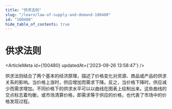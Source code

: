 ```yaml
---
title: "供求法则"
slug: "/learn/law-of-supply-and-demand-100480"
id: "100480"
hide_table_of_contents: true
---
```



# 供求法则

<ArticleMeta id={100480} updatedAt={'2023-09-26 13:58:47'} />
<div className='border-solid border-b border-t-0 my-4 border-[var(--ifm-color-gray-300)]' />

供求法则结合了两个基本的经济原理，描述了价格变化对资源、商品或产品的供求关系的影响。当价格上涨时，供应增加而需求下降。反之，当价格下降时，供应减少而需求增加。不同价格下的供求水平可以以曲线在图表上绘制出来。这些曲线的交点标志着均衡，或市场清算价格，即需求等于供应的价格，也代表了市场中的价格发现过程。
